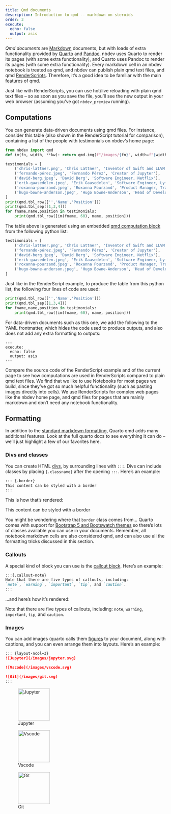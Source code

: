 ```yaml
---
title: Qmd documents
description: Introduction to qmd -- markdown on steroids
order: 3
execute:
  echo: false
  output: asis
---
```


*Qmd documents* are [Markdown]() documents, but with loads of extra functionality provided by [Quarto](https://quarto.org/) and [Pandoc](https://pandoc.org/). nbdev uses Quarto to render its pages (with some extra functionality), and Quarto uses Pandoc to render its pages (with some extra functionality). Every markdown cell in an nbdev notebook is treated as qmd, and nbdev can publish plain qmd text files, and qmd [RenderScripts](/tutorials/renderscript.html). Therefore, it's a good idea to be familiar with the main features of qmd.

Just like with RenderScripts, you can use hot/live reloading with plain qmd text files -- so as soon as you save the file, you'll see the new output in your web browser (assuming you've got `nbdev_preview` running).

## Computations

You can generate data-driven documents using qmd files. For instance, consider this table (also shown in the RenderScript tutorial for comparison), containing a list of the people with testimonials on nbdev's home page:

```python
from nbdev import qmd
def im(fn, width, **kw): return qmd.img(f"/images/{fn}", width=f"{width}%", **kw)

testimonials = [
    ('chris-lattner.png', 'Chris Lattner', 'Inventor of Swift and LLVM'),
    ('fernando-pérez.jpeg', 'Fernando Pérez', 'Creator of Jupyter'),
    ('david-berg.jpeg', 'David Berg', 'Software Engineer, Netflix'),
    ('erik-gaasedelen.jpeg', 'Erik Gaasedelen', 'Software Engineer, Lyft'),
    ('roxanna-pourzand.jpeg', 'Roxanna Pourzand', 'Product Manager, Transform'),
    ('hugo-bowne-anderson.jpeg', 'Hugo Bowne-Anderson', 'Head of Developer Relations, Outerbounds')
]
print(qmd.tbl_row(['','Name','Position']))
print(qmd.tbl_sep([1,3,4]))
for fname,name,position in testimonials:
    print(qmd.tbl_row([im(fname, 60), name, position]))
```

The table above is generated using an embedded [qmd computation block](https://quarto.org/docs/computations/python.html) from the following python list:

::: {.column-screen-inset-right}
```python
testimonials = [
    ('chris-lattner.png', 'Chris Lattner', 'Inventor of Swift and LLVM'),
    ('fernando-pérez.jpeg', 'Fernando Pérez', 'Creator of Jupyter'),
    ('david-berg.jpeg', 'David Berg', 'Software Engineer, Netflix'),
    ('erik-gaasedelen.jpeg', 'Erik Gaasedelen', 'Software Engineer, Lyft'),
    ('roxanna-pourzand.jpeg', 'Roxanna Pourzand', 'Product Manager, Transform'),
    ('hugo-bowne-anderson.jpeg', 'Hugo Bowne-Anderson', 'Head of Developer Relations, Outerbounds')
]
```
:::

Just like in the RenderScript example, to produce the table from this python list, the following four lines of code are used:

```python
print(qmd.tbl_row(['','Name','Position']))
print(qmd.tbl_sep([1,3,4]))
for fname,name,position in testimonials:
    print(qmd.tbl_row([im(fname, 60), name, position]))
```

For data-driven documents such as this one, we add the following to the YAML frontmatter, which hides the code used to produce outputs, and also does not add any extra formatting to outputs:

```
---
execute:
  echo: false
  output: asis
---
```

Compare the source code of the RenderScript example and of the current page to see how computations are used in RenderScripts compared to plain qmd text files. We find that we like to use Notebooks for most pages we build, since they've got so much helpful functionality (such as pasting images directly into cells). We use RenderScripts for complex web pages like the nbdev home page, and qmd files for pages that are mainly markdown and don't need any notebook functionality.

## Formatting

In addition to the [standard markdown formatting](https://quarto.org/docs/authoring/markdown-basics.html), Quarto qmd adds many additional features. Look at the full quarto docs to see everything it can do -- we'll just highlight a few of our favorites here.

### Divs and classes

You can create HTML [divs](https://quarto.org/docs/authoring/markdown-basics.html#divs-and-spans), by surrounding lines with `:::`. Divs can include classes by placing `{.classname}` after the opening `:::`. Here's an example:

``` markdown
::: {.border}
This content can be styled with a border
:::
```

This is how that's rendered:

::: {.border}
This content can be styled with a border
:::

You might be wondering where that `border` class comes from... Quarto comes with support for [Bootstrap 5 and Bootswatch themes](https://quarto.org/docs/output-formats/html-themes.html) so there's lots of classes available you can use in your documents. Remember, all notebook markdown cells are also considered qmd, and can also use all the formatting tricks discussed in this section.

### Callouts

A special kind of block you can use is the [callout block](https://quarto.org/docs/authoring/callouts.html). Here's an example:

```markdown
:::{.callout-note}
Note that there are five types of callouts, including:
`note`, `warning`, `important`, `tip`, and `caution`.
:::
```

...and here's how it's rendered:

:::{.callout-note}
Note that there are five types of callouts, including: `note`, `warning`, `important`, `tip`, and `caution`.
:::

### Images

You can add images (quarto calls them [figures](https://quarto.org/docs/authoring/figures.html) to your document, along with captions, and you can even arrange them into layouts. Here's an example:

```markdown
::: {layout-ncol=3}
![Jupyter](/images/jupyter.svg)

![Vscode](/images/vscode.svg)

![Git](/images/git.svg)
:::
```

::: {layout-ncol=3}
![Jupyter](/images/jupyter.svg){width=100px fig-align="left"}

![Vscode](/images/vscode.svg){width=100px fig-align="left"}

![Git](/images/git.svg){width=100px fig-align="left"}
:::


